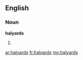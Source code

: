 ==English==

===Noun===
'''halyards'''

# {{plural of|[[halyard]]}}

[[ar:halyards]]
[[fr:halyards]]
[[my:halyards]]